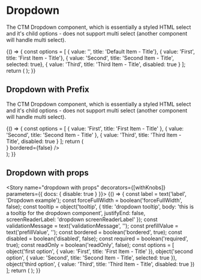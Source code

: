 
<Meta title="Components|Dropdown" component={Dropdown} />

# Dropdown

The CTM Dropdown component, which is essentially a styled HTML select and it's child options - does not support multi
select (another component will handle multi select).

<Preview>
  <Story name="dropdown">
    {() => {
      const options = [
        { value: '', title: 'Default Item - Title'},
        { value: 'First', title: 'First Item - Title'},
        { value: 'Second', title: 'Second Item - Title', selected: true},
        { value: 'Third', title: 'Third Item - Title', disabled: true }
      ];
      return (
        <FluidContainer>
          <Row>
            <Column>
               <Dropdown
               id="input-one"
               options={options}
               supportingElements
               forceFullWidth
               label="Dropdown Label"
             />
          </Column>
        </Row>
      </FluidContainer>
      );
    }}
  </Story>
</Preview>

## Dropdown with Prefix

The CTM Dropdown component, which is essentially a styled HTML select and it's child options - does not support multi
select (another component will handle multi select).

<Preview>
  <Story name="Dropdown with PrefixContent">
    {() => {
      const options = [
        { value: 'First', title: 'First Item - Title' },
        { value: 'Second', title: 'Second Item - Title' },
        { value: 'Third', title: 'Third Item - Title', disabled: true }
      ];
      return (
        <FluidContainer>
           <Row>
              <Column>
                <div style={{backgroundColor: '#f3f3f3', padding: '1.2rem', borderRadius: '0.8rem', maxWidth: '64rem', width: '100%', fontWeight: '400', fontSize: '1.6rem', lineHeight: '1.625'}}>
                  <Dropdown
                    id="input-one"
                    options={options}
                    supportingElements
                    forceFullWidth
                    label="From currency"
                    bordered={false}
                    required
                    prefixContent="$"
                    bordered={false}
                  />
                  <Dropdown
                    id="input-one"
                    options={options}
                    supportingElements
                    forceFullWidth
                    label="From currency"
                    bordered={false}
                    required
                    prefixContent={<img src={fieldValidation} className="w-20" />}
                    bordered={false}
                  />
                </div>
              </Column>
            </Row>
         </FluidContainer>
      );
    }}
  </Story>
</Preview>

## Dropdown with props
<Props of={Dropdown} />

<Story name="dropdown with props" decorators={[withKnobs]} parameters={{ docs: { disable: true } }}>
  {() => {
    const label = text('label', 'Dropdown example');
    const forceFullWidth = boolean('forceFullWidth', false);
    const tooltip = object('tooltip', {
      title: 'dropdown tooltip',
      body: 'this is a tooltip for the dropdown component',
      justifyEnd: false,
      screenReaderLabel: 'dropdown screenReaderLabel'
    });
    const validationMessage = text('validationMessage', '');
    const prefillValue = text('prefillValue', '');
    const bordered = boolean('bordered', true);
    const disabled = boolean('disabled', false);
    const required = boolean('required', true);
    const readOnly = boolean('readOnly', false);
    const options = [
      object('first option', { value: 'First', title: 'First Item - Title' }),
      object('second option', { value: 'Second', title: 'Second Item - Title', selected: true }),
      object('third option', { value: 'Third', title: 'Third Item - Title', disabled: true })
    ];
    return (
       <FluidContainer>
         <Row>
            <Column>
              <Dropdown
                id="input-one"
                label={label}
                forceFullWidth={forceFullWidth}
                options={options}
                tooltip={tooltip}
                validationMessage={validationMessage}
                prefillValue={prefillValue}
                bordered={bordered}
                disabled={disabled}
                required={required}
                readOnly={readOnly}
              />
            </Column>
           </Row>
       </FluidContainer>
    );
  }}
</Story>
